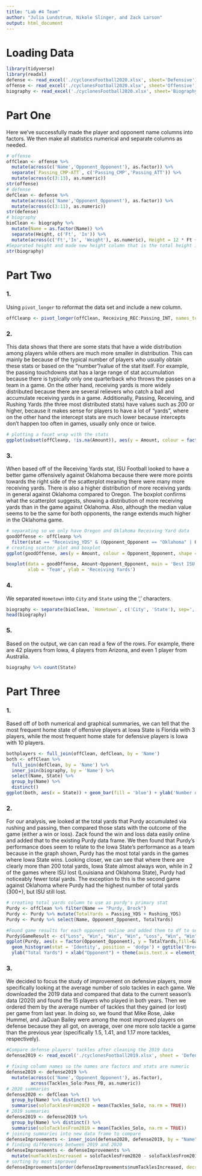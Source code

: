 ```yaml
---
title: "Lab #4 Team"
author: "Julia Lundstrum, Nikole Slinger, and Zack Larson"
output: html_document
---
```


# Loading Data
```r
library(tidyverse)
library(readxl)
defense <- read_excel('./cyclonesFootball2020.xlsx', sheet='Defensive')
offense <- read_excel('./cyclonesFootball2020.xlsx', sheet='Offensive')
biography <- read_excel('./cyclonesFootball2020.xlsx', sheet='Biography')
```

# Part One
Here we've successfully made the player and opponent name columns into factors. We then make all statistics numerical and separate columns as needed.
```r
# offense
offClean <- offense %>%
  mutate(across(c('Name','Opponent_Opponent'), as.factor)) %>%
  separate(`Passing_CMP-ATT`, c('Passing_CMP','Passing_ATT')) %>%
  mutate(across(c(3:13), as.numeric))
str(offense)
# defense
defClean <- defense %>%
  mutate(across(c('Name','Opponent_Opponent'), as.factor)) %>%
  mutate(across(c(3:11), as.numeric))
str(defense)
# biography
bioClean <- biography %>%
  mutate(Name = as.factor(Name)) %>%
  separate(Height, c('Ft', 'In')) %>%
  mutate(across(c('Ft','In', 'Weight'), as.numeric), Height = 12 * Ft + In)
#Separated height and made new height column that is the total height in inches.
str(biography)
```

# Part Two
### 1.
Using `pivot_longer` to reformat the data set and include a new column.
```r
offCleanp <- pivot_longer(offClean, Receiving_REC:Passing_INT, names_to='stat', values_to='Amount') 
```

### 2.
This data shows that there are some stats that have a wide distribution among players while others are much more smaller in distribution. This can mainly be because of the typical number of players who usually obtain these stats or based on the "number"/value of the stat itself. For example, the passing touchdowns stat has a large range of stat accumulation because there is typically only one quarterback who throws the passes on a team in a game. On the other hand, receiving yards is more widely distributed because there are several relievers who catch a ball and accumulate receiving yards in a game. Additionally, Passing, Receiving, and Rushing Yards (the three most distributed stats) have values such as 200 or higher, because it makes sense for players to have a lot of "yards", where on the other hand the intercept stats are much lower because intercepts don't happen too often in games, usually only once or twice.

```r
# plotting a facet wrap with the stats
ggplot(subset(offCleanp, !is.na(Amount)), aes(y = Amount, colour = factor(stat))) + geom_point(stat='count') + facet_wrap(. ~ stat, scales="free") + xlab("Number of Players") + theme(axis.text.x = element_text(angle = 90))
```

### 3.
When based off of the Receiving Yards stat, ISU Football looked to have a better game offensively against Oklahoma because there were more points towards the right side of the scatterplot meaning there were many more receiving yards. There is also a higher distribution of more receiving yards in general against Oklahoma compared to Oregon. The boxplot confirms what the scatterplot suggests, showing a distribution of more receiving yards than in the game against Oklahoma. Also, although the median value seems to be the same for both opponents, the range extends much higher in the Oklahoma game.

```r
# separating so we only have Oregon and Oklahoma Receiving Yard data
goodOffense <- offCleanp %>% 
  filter(stat == "Receiving_YDS" & (Opponent_Opponent == "Oklahoma" | Opponent_Opponent == "Oregon") & !is.na(Amount))
# creating scatter plot and boxplot
ggplot(goodOffense, aes(y = Amount, colour = Opponent_Opponent, shape = Opponent_Opponent)) + geom_point(stat='count') + xlab("Number of Players") + ylab("Receiving Yards")

boxplot(data = goodOffense, Amount~Opponent_Opponent, main = 'Best ISU Offensive Game: Oklahoma or Oregon', 
        xlab = 'Team', ylab = 'Receiving Yards')
```

### 4.
We separated `Hometown` into `City` and `State` using the ', ' characters.
```r
biography <- separate(bioClean, `Hometown`, c('City', 'State'), sep=', ')
head(biography)
```

### 5.
Based on the output, we can can read a few of the rows. For example, there are 42 players from Iowa, 4 players from Arizona, and even 1 player from Australia.
```r
biography %>% count(State)
```

# Part Three
### 1.
Based off of both numerical and graphical summaries, we can tell that the most frequent home state of offensive players at Iowa State is Florida with 3 players, while the most frequent home state for defensive players is Iowa with 10 players.

```r
bothplayers <- full_join(offClean, defClean, by = 'Name')
both <- offClean %>%
  full_join(defClean, by = 'Name') %>%
  inner_join(biography, by = 'Name') %>%
  select(Name, State) %>%
  group_by(Name) %>%
  distinct()
ggplot(both, aes(x = State)) + geom_bar(fill = 'blue') + ylab('Number of Players') + ggtitle('ISU Offense Player Home States')
``` 

### 2.
For our analysis, we looked at the total yards that Purdy accumulated via rushing and passing, then compared those stats with the outcome of the game (either a win or loss). Zack found the win and loss data easily online and added that to the existing Purdy data frame. We then found that Purdy's performance does seem to relate to the Iowa State's performance as a team because in the graph shown, Purdy has the most total yards in the games where Iowa State wins. Looking closer, we can see that where there are clearly more than 200 total yards, Iowa State almost always won, while in 2 of the games where ISU lost (Louisiana and Oklahoma State), Purdy had noticeably fewer total yards. The exception to this is the second game against Oklahoma where Purdy had the highest number of total yards (300+), but ISU still lost.

```r
# creating total yards column to use as purdy's primary stat
Purdy <- offClean %>% filter(Name == "Purdy, Brock")
Purdy <- Purdy %>% mutate(TotalYards = Passing_YDS + Rushing_YDS)
Purdy <- Purdy %>% select(Name, Opponent_Opponent, TotalYards)

#Found game results for each opponent online and added them to df to see team performance vs Purdy's performance
Purdy$GameResult <- c("Loss", "Win", "Win", "Win", "Loss", "Win", "Win", "Win", "Win", "Win", "Loss", "Win")
ggplot(Purdy, aes(x = factor(Opponent_Opponent), y = TotalYards,fill=GameResult)) +
  geom_histogram(stat = 'Identity', position = 'dodge') + ggtitle("Brock Purdy Statistics") +
  ylab("Total Yards") + xlab("Opponent") + theme(axis.text.x = element_text(angle = 90))
```

### 3.
We decided to focus the study of improvement on defensive players, more specifically looking at the average number of solo tackles in each game. We downloaded the 2019 data and compared that data to the current season's data (2020) and found the 15 players who played in both years. Then we ordered them by the average number of tackles that they gained (or lost) per game from last year. In doing so, we found that Mike Rose, Jake Hummel, and JaQuan Bailey were among the most improved players on defense because they all got, on average, over one more solo tackle a game than the previous year (specifically 1.5, 1.41, and 1.17 more tackles, respectively).

```r
#Compare defense players' tackles after cleaning the 2019 data
defense2019 <- read_excel('./cyclonesFootball2019.xlsx', sheet = 'Defensive')

# fixing column names so the names are factors and stats are numeric
defense2019 <- defense2019 %>%
  mutate(across(c('Name','Opponent_Opponent'), as.factor),
         across(Tackles_Solo:Pass_PB, as.numeric))
# 2020 summaries
defense2020 <- defClean %>% 
  group_by(Name) %>% distinct() %>% 
  summarise(soloTacklesFrom2020 = mean(Tackles_Solo, na.rm = TRUE))
# 2019 summaries
defense2019 <- defense2019 %>% 
  group_by(Name) %>% distinct() %>%
  summarise(soloTacklesFrom2019 = mean(Tackles_Solo, na.rm = TRUE))
# joining summaries into new data frame to compare
defenseImprovements <- inner_join(defense2020, defense2019, by = "Name")
# finding differences between 2019 and 2020
defenseImprovements <- defenseImprovements %>%
  mutate(numTacklesIncreased = soloTacklesFrom2020 - soloTacklesFrom2019)
# sorting by most improved
defenseImprovements[order(defenseImprovements$numTacklesIncreased, decreasing = TRUE),]
```

